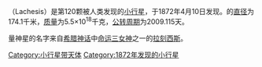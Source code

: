 {{Infobox Planet | discovery=yes | physical_characteristics = yes | bgcolour=#FFFFC0 |
 name=120 Lachesis
 | discoverer=[[Alphonse_Borrelly|Alphonse Borrelly]]
 | discovered=1872年4月10日
 | alt_names= 
 | mp_category=[[小行星带|小行星带]]
 | epoch=2006年12月31日 ([[儒略日|JD]] 2454100.5)
 | semimajor=466.154 [[Giga|G]][[metre|m]] (3.116 [[Astronomical_unit|AU]])
 | perihelion=438.480 Gm (2.931 AU)
 | aphelion=493.828 Gm (3.301 AU)
 | eccentricity=0.059
 | period=2009.115 [[日|d]] (5.50 [[Julian_year_(astronomy)|a]])
 | inclination=6.954[[degree_(angle)|°]]
 | asc_node=341.511°
 | arg_peri=232.006°
 | mean_anomaly=150.174°
 | avg_speed=16.86 km/[[second|s]]
 | dimensions=174.1 km
 | mass=5.5{{e|18}} [[kilogram|kg]]
 | density=? g/[[cubic_centimetre|cm³]]
 | surface_grav=0.0487 m/s²
 | escape_velocity=0.0920 km/s
 | rotation=? d
 | spectral_type=C
 | abs_magnitude=7.75
 | albedo=?
 | single_temperature=~158 [[kelvin|K]]}}
'''{{BASEPAGENAME}}'''（Lachesis）是第120颗被人类发现的[[小行星|小行星]]，于1872年4月10日发现。{{BASEPAGENAME}}的[[直径|直径]]为174.1千米，[[质量|质量]]为5.5×10<sup>18</sup>千克，[[公转周期|公转周期]]为2009.115天。

量神星的名字来自[[希腊神话|希腊神话]]中[[命运三女神|命运三女神]]之一的[[拉刻西斯|拉刻西斯]]。

{{小行星小作品}}

[[Category:小行星带天体|Category:小行星带天体]]
[[Category:1872年发现的小行星|Category:1872年发现的小行星]]
